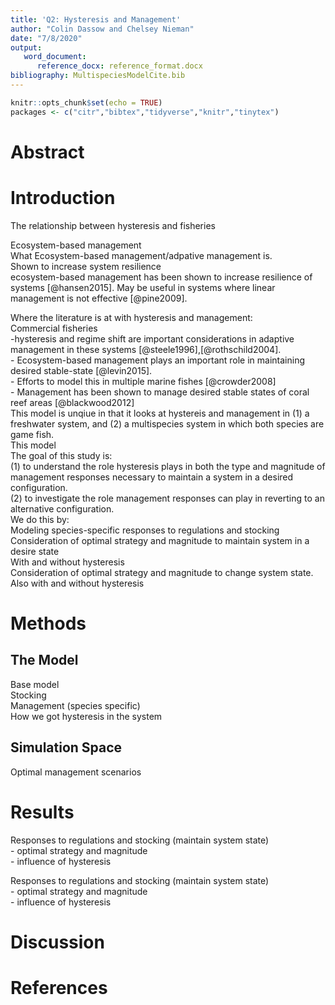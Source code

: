 ```yaml
---
title: 'Q2: Hysteresis and Management'
author: "Colin Dassow and Chelsey Nieman"
date: "7/8/2020"
output: 
   word_document:
      reference_docx: reference_format.docx
bibliography: MultispeciesModelCite.bib
---
```


```r
knitr::opts_chunk$set(echo = TRUE)
packages <- c("citr","bibtex","tidyverse","knitr","tinytex")

```

# Abstract

# Introduction
      
The relationship between hysteresis and fisheries  

Ecosystem-based management  
   What Ecosystem-based management/adpative management is.  
Shown to increase system resilience  
      ecosystem-based management has been shown to increase resilience of systems [@hansen2015]. 
      May be useful in systems where linear management is not effective [@pine2009].  

Where the literature is at with hysteresis and management:   
      Commercial fisheries   
      -hysteresis and regime shift are important considerations in adaptive management in these systems [@steele1996],[@rothschild2004].  
      - Ecosystem-based management plays an important role in maintaining desired stable-state [@levin2015].  
      - Efforts to model this in multiple marine fishes [@crowder2008]  
      - Management has been shown to manage desired stable states of coral reef areas [@blackwood2012]  
      This model is unqiue in that it looks at hystereis and management in (1) a freshwater system, and (2) a multispecies system in which both species are game fish.  
This model   
The goal of this study is:  
     (1) to understand the role hysteresis plays in both the type and magnitude of management responses necessary to maintain a system in a desired configuration.   
     (2) to investigate the role management responses can play in reverting to an alternative configuration.   
We do this by:   
      Modeling species-specific responses to regulations and stocking  
      Consideration of optimal strategy and magnitude to maintain system in a desire state  
      With and without hysteresis   
      Consideration of optimal strategy and magnitude to change system state.   
      Also with and without hysteresis  

# Methods
## The Model 
Base model  
Stocking   
Management (species specific)   
How we got hysteresis in the system    

## Simulation Space  
Optimal management scenarios   

# Results
Responses to regulations and stocking (maintain system state)  
   - optimal strategy and magnitude  
   - influence of hysteresis  
   
Responses to regulations and stocking (maintain system state)  
   - optimal strategy and magnitude  
   - influence of hysteresis   
   
# Discussion

# References

